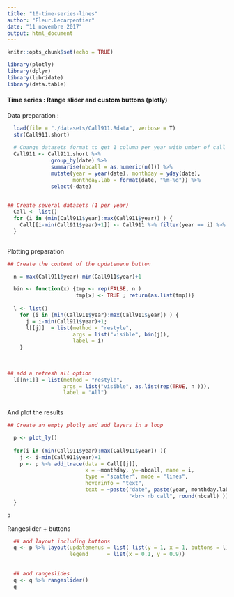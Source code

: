 ```yaml
---
title: "10-time-series-lines"
author: "Fleur.Lecarpentier"
date: "11 novembre 2017"
output: html_document
---
```


```r
knitr::opts_chunk$set(echo = TRUE)
```

```r
library(plotly)
library(dplyr)
library(lubridate)
library(data.table)
```


####  Time series : Range slider and custom buttons (plotly)

Data preparation : 

```r
  load(file = "./datasets/Call911.Rdata", verbose = T)
  str(Call911.short)
  
  # Change datasets format to get 1 column per year with umber of call per date
  Call911 <- Call911.short %>% 
              group_by(date) %>% 
              summarise(nbcall = as.numeric(n())) %>%  
              mutate(year = year(date), monthday = yday(date), 
                     monthday.lab = format(date, "%m-%d")) %>% 
              select(-date) 
   

## Create several datasets (1 per year)
  Call <- list()
  for (i in (min(Call911$year):max(Call911$year)) ) {
    Call[[i-min(Call911$year)+1]] <- Call911 %>% filter(year == i) %>% as.data.table
  }
  
```

Plotting preparation

```r

## Create the content of the updatemenu button

  n = max(Call911$year)-min(Call911$year)+1

  bin <- function(x) {tmp <- rep(FALSE, n )
                      tmp[x] <- TRUE ; return(as.list(tmp))}
  
  l <- list()
    for (i in (min(Call911$year):max(Call911$year)) ) {
      j = i-min(Call911$year)+1;
      l[[j]]  = list(method = "restyle",
                     args = list("visible", bin(j)),
                     label = i)
    }
  
  
  
## add a refresh all option
  l[[n+1]] = list(method = "restyle",
                  args = list("visible", as.list(rep(TRUE, n ))),
                  label = "All")
  
```


And plot the results

```r
## Create an empty plotly and add layers in a loop

  p <- plot_ly()
  
  for(i in (min(Call911$year):max(Call911$year)) ){
    j <- i-min(Call911$year)+1
    p <- p %>% add_trace(data = Call[[j]], 
                         x = ~monthday, y=~nbcall, name = i, 
                         type = "scatter", mode = "lines",
                         hoverinfo = "text", 
                         text = ~paste("date", paste(year, monthday.lab,sep= "-") ,
                                       "<br> nb call", round(nbcall) ))
  }

p
```

Rangeslider + buttons

```r
 
  ## add layout including buttons
  q <- p %>% layout(updatemenus = list( list(y = 1, x = 1, buttons = l)),
                    legend      = list(x = 0.1, y = 0.9))
  
  
  ## add rangeslides
  q <- q %>% rangeslider()
  q
  
```

